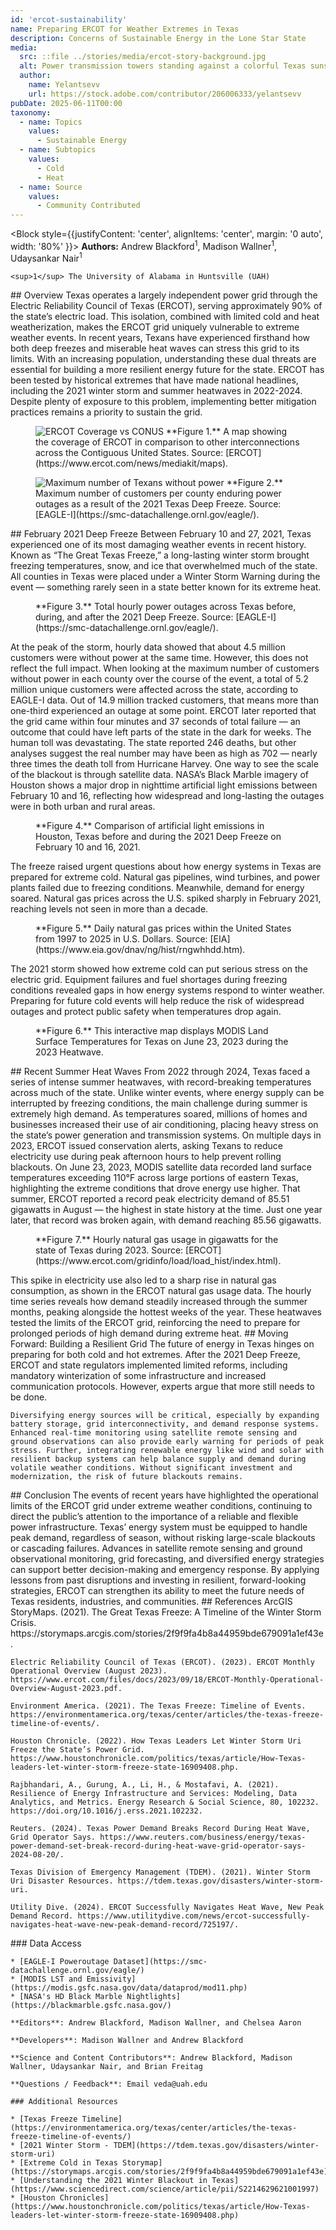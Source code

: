 ```yaml
---
id: 'ercot-sustainability'
name: Preparing ERCOT for Weather Extremes in Texas
description: Concerns of Sustainable Energy in the Lone Star State
media:
  src: ::file ../stories/media/ercot-story-background.jpg
  alt: Power transmission towers standing against a colorful Texas sunset.
  author: 
    name: Yelantsevv
    url: https://stock.adobe.com/contributor/206006333/yelantsevv
pubDate: 2025-06-11T00:00
taxonomy:
  - name: Topics
    values:
      - Sustainable Energy
  - name: Subtopics
    values:
      - Cold
      - Heat
  - name: Source
    values:
      - Community Contributed
---
```


<Block style={{justifyContent: 'center', alignItems: 'center', margin: '0 auto', width: '80%' }}>
  <Prose>
    **Authors:** Andrew Blackford<sup>1</sup>\, Madison Wallner<sup>1</sup>\, Udaysankar Nair<sup>1</sup>
   
    <sup>1</sup> The University of Alabama in Huntsville (UAH)

  </Prose>
</Block>

<Block>
  <Prose>
    ## Overview
    Texas operates a largely independent power grid through the Electric Reliability Council of Texas (ERCOT), serving approximately 90% of the state’s electric load. This isolation, combined with limited cold and heat weatherization, makes the ERCOT grid uniquely vulnerable to extreme weather events. In recent years, Texans have experienced firsthand how both deep freezes and miserable heat waves can stress this grid to its limits. With an increasing population, understanding these dual threats are essential for building a more resilient energy future for the state. ERCOT has been tested by historical extremes that have made national headlines, including the 2021 winter storm and summer heatwaves in 2022-2024. Despite plenty of exposure to this problem, implementing better mitigation practices remains a priority to sustain the grid.
  </Prose>

  <Figure>
    <Image
      src={new URL('./ercot-map.jpg', import.meta.url).href}
      alt='ERCOT Coverage vs CONUS'
    />
    <Caption>
    **Figure 1.** A map showing the coverage of ERCOT in comparison to other interconnections across the Contiguous United States. Source: [ERCOT](https://www.ercot.com/news/mediakit/maps).
    </Caption>
  </Figure>
</Block>

<Block>
  <Figure>
    <Image
      src={new URL('./ERCOT_Texas_Outages.jpg', import.meta.url).href}
      alt='Maximum number of Texans without power'
    />
    <Caption>
    **Figure 2.** Maximum number of customers per county enduring power outages as a result of the 2021 Texas Deep Freeze. Source: [EAGLE-I](https://smc-datachallenge.ornl.gov/eagle/).
    </Caption>
  </Figure>

  <Prose>
    ## February 2021 Deep Freeze
    Between February 10 and 27, 2021, Texas experienced one of its most damaging weather events in recent history. Known as “The Great Texas Freeze,” a long-lasting winter storm brought freezing temperatures, snow, and ice that overwhelmed much of the state. All counties in Texas were placed under a Winter Storm Warning during the event — something rarely seen in a state better known for its extreme heat.
  </Prose>
</Block>


<Block type='wide'>
  <Figure>
    <Chart
      dataPath={new URL('./ERCOT_power_outages_Texas.csv', import.meta.url).href}
      dateFormat="%m/%d/%Y %H:%M"
      idKey='State'
      xKey='Date'
      yKey='Total_Power_Outages'
      yAxisLabel='Maximum Power Outages Recorded Hourly'
    />
    <Caption>
      **Figure 3.** Total hourly power outages across Texas before, during, and after the 2021 Deep Freeze. Source: [EAGLE-I](https://smc-datachallenge.ornl.gov/eagle/).
    </Caption>
  </Figure>
</Block>

<Block>
  <Prose>
    At the peak of the storm, hourly data showed that about 4.5 million customers were without power at the same time. However, this does not reflect the full impact. When looking at the maximum number of customers without power in each county over the course of the event, a total of 5.2 million unique customers were affected across the state, according to EAGLE-I data. Out of 14.9 million tracked customers, that means more than one-third experienced an outage at some point. ERCOT later reported that the grid came within four minutes and 37 seconds of total failure — an outcome that could have left parts of the state in the dark for weeks.
  </Prose>
</Block>

<Block>
  <Prose>
   The human toll was devastating. The state reported 246 deaths, but other analyses suggest the real number may have been as high as 702 — nearly three times the death toll from Hurricane Harvey. One way to see the scale of the blackout is through satellite data. NASA’s Black Marble imagery of Houston shows a major drop in nighttime artificial light emissions between February 10 and 16, reflecting how widespread and long-lasting the outages were in both urban and rural areas.
  </Prose>

  <Figure>
   <Map
    datasetId='nighttime-lights'
    layerId='ercot-houston-nightlights-freeze'
    dateTime='2021-02-10'
    zoom={8.5}
    center={[-95.3834, 29.8286]}
    compareDateTime='2021-02-16'
  />
   <Caption
    attrAuthor='NASA'
    attrUrl='https://nasa.gov/'
  >
    **Figure 4.** Comparison of artificial light emissions in Houston, Texas before and during the 2021 Deep Freeze on February 10 and 16, 2021.
   </Caption>
  </Figure>
</Block>

<Block>
  <Prose>
    The freeze raised urgent questions about how energy systems in Texas are prepared for extreme cold. Natural gas pipelines, wind turbines, and power plants failed due to freezing conditions. Meanwhile, demand for energy soared. Natural gas prices across the U.S. spiked sharply in February 2021, reaching levels not seen in more than a decade.
  </Prose>
</Block>

<Block type='wide'>
  <Figure>
    <Chart
      dataPath={new URL('./Ercot_Gas_Prices.csv', import.meta.url).href}
      dateFormat="%m/%d/%Y"
      idKey='Source'
      xKey='Date'
      yKey='Price'
      yAxisLabel='Cost of Natural Gas (USD)'
      highlightStart = '12/01/2020'
      highlightEnd = '04/30/2021'
      highlightLabel = 'Deep Freeze'
    />
    <Caption>
      **Figure 5.** Daily natural gas prices within the United States from 1997 to 2025 in U.S. Dollars. Source: [EIA](https://www.eia.gov/dnav/ng/hist/rngwhhdd.htm).
    </Caption>
  </Figure>
</Block>

<Block>
  <Prose>
   The 2021 storm showed how extreme cold can put serious stress on the electric grid. Equipment failures and fuel shortages during freezing conditions revealed gaps in how energy systems respond to winter weather. Preparing for future cold events will help reduce the risk of widespread outages and protect public safety when temperatures drop again.
  </Prose>
</Block>

<Block>
 <Figure> 
  <Map
    center={[-97.8728, 30.989]}
    zoom={4}
    datasetId='ercot-heatwave'
    layerId='ERCOT-MODIS'
    dateTime='2023-06-23'
  />
  <Caption
    attrAuthor='NASA'
    attrUrl='https://nasa.gov/'
  >
    **Figure 6.** This interactive map displays MODIS Land Surface Temperatures for Texas on June 23, 2023 during the 2023 Heatwave.
  </Caption>
 </Figure>
  
  <Prose>
    ## Recent Summer Heat Waves
    From 2022 through 2024, Texas faced a series of intense summer heatwaves, with record-breaking temperatures across much of the state. Unlike winter events, where energy supply can be interrupted by freezing conditions, the main challenge during summer is extremely high demand. As temperatures soared, millions of homes and businesses increased their use of air conditioning, placing heavy stress on the state’s power generation and transmission systems.
   </Prose>
</Block>

<Block>
  <Prose>
   On multiple days in 2023, ERCOT issued conservation alerts, asking Texans to reduce electricity use during peak afternoon hours to help prevent rolling blackouts. On June 23, 2023, MODIS satellite data recorded land surface temperatures exceeding 110°F across large portions of eastern Texas, highlighting the extreme conditions that drove energy use higher. That summer, ERCOT reported a record peak electricity demand of 85.51 gigawatts in August — the highest in state history at the time. Just one year later, that record was broken again, with demand reaching 85.56 gigawatts.
  </Prose>
</Block>

<Block type='wide'>
  <Figure>
    <Chart
      dataPath={new URL('./Ercot_Gas_Usage_2023.csv', import.meta.url).href}
      dateFormat="%m/%d/%Y %H:%M"
      idKey='Source'
      xKey='Date'
      yKey='Load'
      yAxisLabel='ERCOT Natural Gas Consumption (Gigawatts)'
    />
    <Caption>
      **Figure 7.** Hourly natural gas usage in gigawatts for the state of Texas during 2023. Source: [ERCOT](https://www.ercot.com/gridinfo/load/load_hist/index.html).
    </Caption>
  </Figure>
</Block>

<Block>
  <Prose>
   This spike in electricity use also led to a sharp rise in natural gas consumption, as shown in the ERCOT natural gas usage data. The hourly time series reveals how demand steadily increased through the summer months, peaking alongside the hottest weeks of the year. These heatwaves tested the limits of the ERCOT grid, reinforcing the need to prepare for prolonged periods of high demand during extreme heat.
  </Prose>
</Block>

<Block>
  <Prose>
    ## Moving Forward: Building a Resilient Grid
    The future of energy in Texas hinges on preparing for both cold and hot extremes. After the 2021 Deep Freeze, ERCOT and state regulators implemented limited reforms, including mandatory winterization of some infrastructure and increased communication protocols. However, experts argue that more still needs to be done.

    Diversifying energy sources will be critical, especially by expanding battery storage, grid interconnectivity, and demand response systems. Enhanced real-time monitoring using satellite remote sensing and ground observations can also provide early warning for periods of peak stress. Further, integrating renewable energy like wind and solar with resilient backup systems can help balance supply and demand during volatile weather conditions. Without significant investment and modernization, the risk of future blackouts remains.
  </Prose>
</Block>

<Block>
  <Prose>
    ## Conclusion
    The events of recent years have highlighted the operational limits of the ERCOT grid under extreme weather conditions, continuing to direct the public’s attention to the importance of a reliable and flexible power infrastructure. Texas’ energy system must be equipped to handle peak demand, regardless of season, without risking large-scale blackouts or cascading failures. Advances in satellite remote sensing and ground observational monitoring, grid forecasting, and diversified energy strategies can support better decision-making and emergency response. By applying lessons from past disruptions and investing in resilient, forward-looking strategies, ERCOT can strengthen its ability to meet the future needs of Texas residents, industries, and communities.
  </Prose>
</Block>

<Block>
  <Prose>
    ## References
    ArcGIS StoryMaps. (2021). The Great Texas Freeze: A Timeline of the Winter Storm Crisis. https://storymaps.arcgis.com/stories/2f9f9fa4b8a44959bde679091a1ef43e.

    Electric Reliability Council of Texas (ERCOT). (2023). ERCOT Monthly Operational Overview (August 2023). https://www.ercot.com/files/docs/2023/09/18/ERCOT-Monthly-Operational-Overview-August-2023.pdf.

    Environment America. (2021). The Texas Freeze: Timeline of Events. https://environmentamerica.org/texas/center/articles/the-texas-freeze-timeline-of-events/.

    Houston Chronicle. (2022). How Texas Leaders Let Winter Storm Uri Freeze the State’s Power Grid. https://www.houstonchronicle.com/politics/texas/article/How-Texas-leaders-let-winter-storm-freeze-state-16909408.php.
    
    Rajbhandari, A., Gurung, A., Li, H., & Mostafavi, A. (2021). Resilience of Energy Infrastructure and Services: Modeling, Data Analytics, and Metrics. Energy Research & Social Science, 80, 102232. https://doi.org/10.1016/j.erss.2021.102232.
    
    Reuters. (2024). Texas Power Demand Breaks Record During Heat Wave, Grid Operator Says. https://www.reuters.com/business/energy/texas-power-demand-set-break-record-during-heat-wave-grid-operator-says-2024-08-20/.
    
    Texas Division of Emergency Management (TDEM). (2021). Winter Storm Uri Disaster Resources. https://tdem.texas.gov/disasters/winter-storm-uri.

    Utility Dive. (2024). ERCOT Successfully Navigates Heat Wave, New Peak Demand Record. https://www.utilitydive.com/news/ercot-successfully-navigates-heat-wave-new-peak-demand-record/725197/.
  </Prose>
</Block>

<Block>
  <Prose>
    ### Data Access

    * [EAGLE-I Poweroutage Dataset](https://smc-datachallenge.ornl.gov/eagle/)
    * [MODIS LST and Emissivity](https://modis.gsfc.nasa.gov/data/dataprod/mod11.php)
    * [NASA's HD Black Marble Nightlights](https://blackmarble.gsfc.nasa.gov/)
  </Prose>
</Block>

<Block>
  <Prose>

    **Editors**: Andrew Blackford, Madison Wallner, and Chelsea Aaron

    **Developers**: Madison Wallner and Andrew Blackford

    **Science and Content Contributors**: Andrew Blackford, Madison Wallner, Udaysankar Nair, and Brian Freitag

    **Questions / Feedback**: Email veda@uah.edu 

    ### Additional Resources

    * [Texas Freeze Timeline](https://environmentamerica.org/texas/center/articles/the-texas-freeze-timeline-of-events/)
    * [2021 Winter Storm - TDEM](https://tdem.texas.gov/disasters/winter-storm-uri)
    * [Extreme Cold in Texas Storymap](https://storymaps.arcgis.com/stories/2f9f9fa4b8a44959bde679091a1ef43e)
    * [Understanding the 2021 Winter Blackout in Texas](https://www.sciencedirect.com/science/article/pii/S2214629621001997)
    * [Houston Chronicles](https://www.houstonchronicle.com/politics/texas/article/How-Texas-leaders-let-winter-storm-freeze-state-16909408.php)

  </Prose>
</Block>